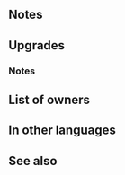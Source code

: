 {{Weapon Infobox
|tagid=SID_ソレイユの陽剣
|intID=2761
|userVersion1=Weapon
|userVersion2=Gleam
|exclusive=1
|weaponType=Sword
|cost=400
|might=16
|range=1
|effect=Unit and foe cannot counterattack.
|statModifiers=0,16,0,0,0
|required=-
|refinePaths=default
|refineSP=400
|refineMedals=500
|refineDews=200
|tagidExtraSkill1=一
|effectSkill1=If unit initiates combat, grants Atk/Spd+5 and Special cooldown charge +1 per unit's attack during combat. (Only highest value applied. Does not stack.)
|iconSkill1=Soleils Shine W.png
|properties=
}}
==Notes==
{{Firesweep interaction}}
==Upgrades==
{{Weapon Upgrade List}}
===Notes===
{{IfUnitInitiates}}
{{Combat boosts}}
{{CooldownChargePlus|perAttack=user}}
==List of owners==
{{Skill Hero List}}
==In other languages==
{{OtherLanguages
|japanese=ソレイユの陽剣
|german=Soleils Strahlen
|spanishEU=Brillo de Soleil
|spanishLA=Brillo de Soleil
|french=Rayon de Soleil
|italian=Vivacità di Soleil
|chineseTW=索雷優的陽劍
|portuguese=Brilho de Soleil
}}
==See also==
{{See also skills|cond=Description LIKE '%Unit and foe cannot counterattack%' OR Description LIKE '%f unit initiates combat%grants%cooldown charge +1%per unit\'s attack%'|columns=3}}
{{Weapons Navbox}}